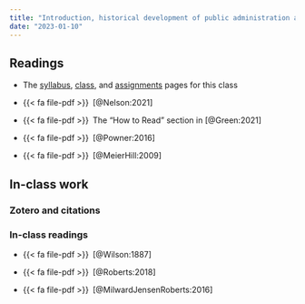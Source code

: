 ```yaml
---
title: "Introduction, historical development of public administration and management, and recent critiques"
date: "2023-01-10"
---
```


## Readings

- The [syllabus](/syllabus.qmd), [class](/class/index.qmd), and [assignments](/assignment/index.qmd) pages for this class

- {{< fa file-pdf >}}&ensp;[@Nelson:2021]

- {{< fa file-pdf >}}&ensp;The "How to Read" section in [@Green:2021]

- {{< fa file-pdf >}}&ensp;[@Powner:2016]

- {{< fa file-pdf >}}&ensp;[@MeierHill:2009]


## In-class work

### Zotero and citations

### In-class readings

- {{< fa file-pdf >}}&ensp;[@Wilson:1887]

- {{< fa file-pdf >}}&ensp;[@Roberts:2018]

- {{< fa file-pdf >}}&ensp;[@MilwardJensenRoberts:2016]
